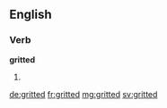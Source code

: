 ==English==

===Verb===
'''gritted'''

# {{past of|grit}}

[[de:gritted]]
[[fr:gritted]]
[[mg:gritted]]
[[sv:gritted]]